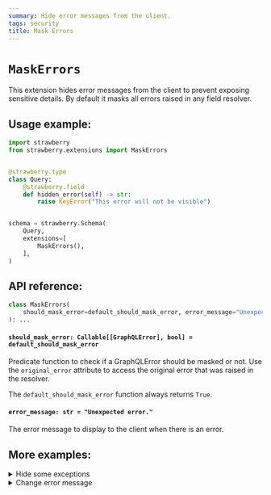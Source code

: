 ```yaml
---
summary: Hide error messages from the client.
tags: security
title: Mask Errors
---
```


# `MaskErrors`

This extension hides error messages from the client to prevent exposing
sensitive details. By default it masks all errors raised in any field resolver.

## Usage example:

```python
import strawberry
from strawberry.extensions import MaskErrors


@strawberry.type
class Query:
    @strawberry.field
    def hidden_error(self) -> str:
        raise KeyError("This error will not be visible")


schema = strawberry.Schema(
    Query,
    extensions=[
        MaskErrors(),
    ],
)
```

## API reference:

```python
class MaskErrors(
    should_mask_error=default_should_mask_error, error_message="Unexpected error."
): ...
```

#### `should_mask_error: Callable[[GraphQLError], bool] = default_should_mask_error`

Predicate function to check if a GraphQLError should be masked or not. Use the
`original_error` attribute to access the original error that was raised in the
resolver.

<Note>


The `default_should_mask_error` function always returns `True`.

</Note>


#### `error_message: str = "Unexpected error."`

The error message to display to the client when there is an error.

## More examples:

<details>
  <summary>Hide some exceptions</summary>


```python
import strawberry
from strawberry.extensions import MaskErrors
from graphql.error import GraphQLError


class VisibleError(Exception):
    pass


@strawberry.type
class Query:
    @strawberry.field
    def visible_error(self) -> str:
        raise VisibleError("This error will be visible")


def should_mask_error(error: GraphQLError) -> bool:
    original_error = error.original_error
    if original_error and isinstance(original_error, VisibleError):
        return False

    return True


schema = strawberry.Schema(
    Query,
    extensions=[
        MaskErrors(should_mask_error=should_mask_error),
    ],
)
```

</details>


<details>
  <summary>Change error message</summary>


```python
import strawberry
from strawberry.extensions import MaskErrors


@strawberry.type
class Query:
    @strawberry.field
    def hidden_error(self) -> str:
        raise KeyError("This error will not be visible")


schema = strawberry.Schema(
    Query,
    extensions=[
        MaskErrors(error_message="Oh no! An error occured. Very sorry about that."),
    ],
)
```

</details>